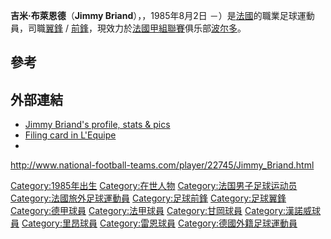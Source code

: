 {{noteTA
|G1=Football
|G2=uefa
|1=zh-hans:布莱恩德;zh-hant:布萊恩德;zh-hk:拜恩特;
}}

{{Infobox football biography
| name= 吉米·布萊恩德<br>Jimmy Briand
| image = Lens - Girondins de Bordeaux (19-09-2020) 9.jpg
| image_size = 220px
| caption = 2020年布萊恩德在[[波尔多足球俱乐部|波尔多]]
| fullname = Jimmy Briand
| birth_date  = {{Birth date and age|df=yes|1985|8|2}}
| birth_place = [[法國|法國]][[塞納河畔維提|塞納河畔維提]]
| height = {{height|m=1.81}}
| currentclub = [[波尔多足球俱乐部|波尔多]]
| clubnumber = 7
| position =[[翼鋒|翼鋒]] / [[前鋒|前鋒]]
| youthyears1 = 1995–1998
| youthclubs1 = [[US_Ivry|US Ivry]]
| youthyears2 = 1998–2000
| youthclubs2 = CSF Brétigny
| youthyears3 = 2000–2001
| youthclubs3 = [[Clairefontaine|INF Clairefontaine]]
| youthyears4 = 2001–2002
| youthclubs4 = [[雷恩足球俱樂部|雷恩]]
| years1 = 2002–2005
| clubs1 = [[雷恩足球俱樂部|雷恩B隊]]
| years2 = 2002–2010
| clubs2 = [[雷恩足球俱樂部|雷恩]]
| years3 = 2010–2014
| clubs3 = [[奧林匹克里昂|里昂]]
| years4 = 2014-2015
| clubs4 = [[漢諾威足球會|漢諾威]]
| caps1 = 50
| goals1 = 26
| caps2 = 169
| goals2 = 33
| caps3 = 110
| goals3 = 22
| caps4 = 29
| goals4 = 3
| years5 = 2015–2018
| clubs5 = [[甘岡前進會|甘岡]]
| caps5 = 106
| goals5 = 30
| years6 = 2018–
| clubs6 = [[波尔多足球俱乐部|波尔多]]
| caps6 = 57
| goals6 = 14
| nationalyears1 = 2001–2002 |nationalteam1 = [[法國16歲以下國家足球隊|法國16歲以下國家足球隊]] |nationalcaps1 = 12 |nationalgoals1 = 9
| nationalyears2 = 2002–2003 |nationalteam2 = [[法國17歲以下國家足球隊|法國17歲以下國家足球隊]] |nationalcaps2 = 18 |nationalgoals2 = 4
| nationalyears3 = 2003–2004 |nationalteam3 = [[法國18歲以下國家足球隊|法國18歲以下國家足球隊]] |nationalcaps3 = 10  |nationalgoals3 = 4
| nationalyears4 = 2004–2005 |nationalteam4 = [[法國19歲以下國家足球隊|法國19歲以下國家足球隊]] |nationalcaps4 = 10 |nationalgoals4 = 5
| nationalyears5 = 2004–2006 |nationalteam5 = [[法國21歲以下國家足球隊|法國21歲以下國家足球隊]] |nationalcaps5 = 25 |nationalgoals5 = 9
| nationalyears6 = 2008–2014 |nationalteam6 = [[法國國家足球隊|法國國家足球隊]] |nationalcaps6 = 5 |nationalgoals6 = 0
| club-update = 11 May 2018
| nationalteam-update = 11 June 2013
}}
'''吉米·布萊恩德'''（'''Jimmy Briand'''），{{IPA-fr|dʒi.mi bʁi.jɑ̃}}，1985年8月2日 －）是[[法國|法國]]的職業足球運動員，司職[[翼鋒|翼鋒]] / [[前鋒|前鋒]]，現效力於[[法國甲組聯賽|法國甲組聯賽]]俱乐部[[波尔多足球俱乐部|波尔多]]。

==參考==
{{Reflist}}

==外部連結==
* [https://web.archive.org/web/20131113225806/http://www.stade-rennais-online.com/Jimmy-Briand.html Jimmy Briand's profile, stats & pics]
*[http://www.lequipe.fr/Football/FootballFicheJoueur18966.html Filing card in L'Equipe] {{Wayback|url=http://www.lequipe.fr/Football/FootballFicheJoueur18966.html |date=20210221211307 }}
*{{Lfpfr|first=Jimmy|last=Briand}}
http://www.national-football-teams.com/player/22745/Jimmy_Briand.html {{Wayback|url=http://www.national-football-teams.com/player/22745/Jimmy_Briand.html |date=20190903034426 }}

{{波尔多球员名单}}
{{DEFAULTSORT: Briand, Jimmy}}
[[Category:1985年出生|Category:1985年出生]]
[[Category:在世人物|Category:在世人物]]
[[Category:法国男子足球运动员|Category:法国男子足球运动员]]
[[Category:法國旅外足球運動員|Category:法國旅外足球運動員]]
[[Category:足球前鋒|Category:足球前鋒]]
[[Category:足球翼鋒|Category:足球翼鋒]]
[[Category:德甲球員|Category:德甲球員]]
[[Category:法甲球員|Category:法甲球員]]
[[Category:甘岡球員|Category:甘岡球員]]
[[Category:漢諾威球員|Category:漢諾威球員]]
[[Category:里昂球員|Category:里昂球員]]
[[Category:雷恩球員|Category:雷恩球員]]
[[Category:德國外籍足球運動員|Category:德國外籍足球運動員]]